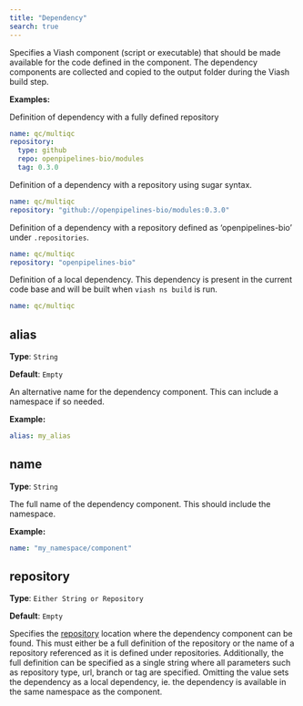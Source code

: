 ```yaml
---
title: "Dependency"
search: true
---
```


Specifies a Viash component (script or executable) that should be made available for the code defined in the component.
The dependency components are collected and copied to the output folder during the Viash build step.


**Examples:**

Definition of dependency with a fully defined repository

```yaml
name: qc/multiqc
repository: 
  type: github
  repo: openpipelines-bio/modules
  tag: 0.3.0

```

Definition of a dependency with a repository using sugar syntax.

```yaml
name: qc/multiqc
repository: "github://openpipelines-bio/modules:0.3.0"

```

Definition of a dependency with a repository defined as 'openpipelines-bio' under `.repositories`.

```yaml
name: qc/multiqc
repository: "openpipelines-bio"

```

Definition of a local dependency. This dependency is present in the current code base and will be built when `viash ns build` is run.

```yaml
name: qc/multiqc

```

## alias

**Type**: `String`

**Default**: `Empty`

An alternative name for the dependency component. This can include a namespace if so needed.

**Example:**

```yaml
alias: my_alias
```

## name

**Type**: `String`

The full name of the dependency component. This should include the namespace.

**Example:**

```yaml
name: "my_namespace/component"
```

## repository

**Type**: `Either String or Repository`

**Default**: `Empty`

Specifies the [repository](/reference/config/repositories/#) location where the dependency component can be found.
This must either be a full definition of the repository or the name of a repository referenced as it is defined under repositories.
Additionally, the full definition can be specified as a single string where all parameters such as repository type, url, branch or tag are specified.
Omitting the value sets the dependency as a local dependency, ie. the dependency is available in the same namespace as the component.


